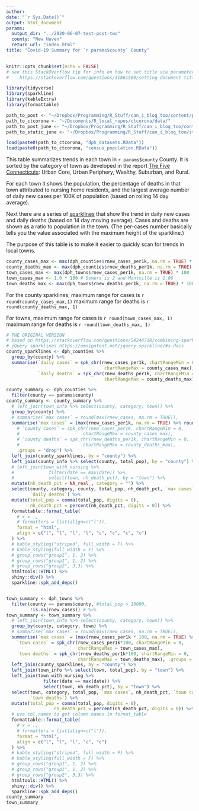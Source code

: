 ```yaml
---
author: 
date: "`r Sys.Date()`"
output: html_document
params: 
  output_dir: "../2020-06-07-test-post-two"
  county: "New Haven"
  return_url: "index.html"
title: "Covid-19 Summary for `r params$county` County"
---
```


```r
knitr::opts_chunk$set(echo = FALSE)
# see this StackOverflow tip for info on how to set title via parameter:
#    https://stackoverflow.com/questions/31861569/setting-document-title-in-rmarkdown-from-parameters
```
```r
library(tidyverse)
library(sparkline)
library(kableExtra)
library(formattable)
```
```r
path_to_post <- "~/Dropbox/Programming/R_Stuff/can_i_blog_too/content/post/2020-03-29-covid19-cases-in-connecticut/"
path_to_ctcorona <- "~/Documents/R_local_repos/ctcorona/data/"
path_to_post_june <- "~/Dropbox/Programming/R_Stuff/can_i_blog_too/content/post/2020-06-22-tracking-covid-19-in-connecticut/"
path_to_static_june <- "~/Dropbox/Programming/R_Stuff/can_i_blog_too/static/post/2020-06-22-tracking-covid-19-in-connecticut/"

load(paste0(path_to_ctcorona, "dph_datasets.RData"))
load(paste0(path_to_ctcorona, "census_population.RData"))
```

This table summarizes trends in each town in `r params$county` County. 
It is sorted by the category of town as
developed in the report [The Five Connecticuts](https://ctdatahaven.org/sites/ctdatahaven/files/UConnCPR%20Changing%20Demographics-5%20CTs%202004.pdf):
Urban Core, Urban Periphery, Wealthy, Suburban, and Rural.

For each town it shows the population, the percentage of deaths in that town
attributed to nursing home residents, and the largest average number of daily new cases per 100K of population
(based on rolling 14 day average). 

Next there are a series of [sparklines](https://en.wikipedia.org/wiki/Sparkline)
that show the trend in daily new cases and daily deaths (based on 
14 day moving average). Cases and deaths are shown as a ratio to population
in the town. 
(The per-cases number basically tells you the value associated with the maximum height of the sparkline.)

The purpose of this table is to make it easier to quickly scan
for trends in local towns.

```r
county_cases_max <- max(dph_counties$rnew_cases_per1k, na.rm = TRUE) * 100
county_deaths_max <- max(dph_counties$rnew_deaths_per1k, na.rm = TRUE) * 100
town_cases_max <- max(dph_towns$rnew_cases_per1k, na.rm = TRUE) * 100
town_cases_max <- 1.0 * 100 # Somers is 2 and Montville is 1.06 
town_deaths_max <- max(dph_towns$rnew_deaths_per1k, na.rm = TRUE) * 100

```

For the county sparklines, maximum range for cases is `r round(county_cases_max,1)`
maximum range for deaths is `r round(county_deaths_max, 1)`

For towns, maximum range for cases is `r round(town_cases_max, 1)`
maximum range for deaths is `r round(town_deaths_max, 1)`


```r
# THE ORIGINAL VERSION
# based on https://stackoverflow.com/questions/54244718/combining-sparkline-in-kableextra-table
# jQuery sparklines https://omnipotent.net/jquery.sparkline/#s-docs
county_sparklines <- dph_counties %>% 
  group_by(county) %>% 
  summarise(`daily cases` = spk_chr(rnew_cases_per1k, chartRangeMin = 0,
                                     chartRangeMax = county_cases_max),
            `daily deaths` = spk_chr(rnew_deaths_per1k, chartRangeMin = 0,
                                     chartRangeMax = county_deaths_max), .groups = "drop")

county_summary <- dph_counties %>% 
  filter(county == params$county)
county_summary <- county_summary %>% 
  # left_join(town_info %>% select(county, category, town)) %>% 
  group_by(county) %>% 
  # summarise(`max cases` = round(max(rnew_cases, na.rm = TRUE)),
  summarise(`max cases` = (max(rnew_cases_per1k, na.rm = TRUE) %>% round(4)),
    # `county cases` = spk_chr(rnew_cases_per1k, chartRangeMin = 0, 
    #                        chartRangeMax = county_cases_max),
    # `county deaths` = spk_chr(rnew_deaths_per1k, chartRangeMin = 0, 
    #                        chartRangeMax = county_deaths_max), 
    .groups = "drop") %>% 
  left_join(county_sparklines, by = "county") %>% 
  left_join(county_info %>% select(county, total_pop), by = "county") %>% 
  # left_join(town_with_nursing %>% 
  #             filter(date == max(date)) %>% 
  #             select(town, nh_death_pct), by = "town") %>% 
  mutate(nh_death_pct = NA_real_, category = "") %>% 
  select(county, category, county, total_pop, nh_death_pct, `max cases`, `daily cases`,
         `daily deaths`) %>% 
  mutate(total_pop = comma(total_pop, digits = 0), 
         nh_death_pct = percent(nh_death_pct, digits = 0)) %>% 
  formattable::format_table(
    # x = .,
    # formatters = list(align=c("l")),
    format = "html",
    align = c("l", "l", "l", "l", "c", "c", "c", "c")
  ) %>%
  # kable_styling("striped", full_width = F) %>%
  # kable_styling(full_width = F) %>%
  # group_rows("group1", 1, 2) %>%
  # group_rows("group1", 1, 2) %>%
  # group_rows("group2", 3,3) %>%
  htmltools::HTML() %>%
  shiny::div() %>%
  sparkline::spk_add_deps()


town_summary <- dph_towns %>%
  filter(county == params$county, #total_pop > 10000,
         !is.na(rnew_cases)) # %>%
town_summary <- town_summary %>% 
  # left_join(town_info %>% select(county, category, town)) %>% 
  group_by(county, category, town) %>% 
  # summarise(`max cases` = round(max(rnew_cases, na.rm = TRUE)),
  summarise(`max cases` = (max(rnew_cases_per1k * 100, na.rm = TRUE) %>% round(1)),
    `town cases` = spk_chr(rnew_cases_per1k*100, chartRangeMin = 0, 
                           chartRangeMax = town_cases_max),
    `town deaths` = spk_chr(rnew_deaths_per1k*100, chartRangeMin = 0, 
                           chartRangeMax = town_deaths_max), .groups = "drop") %>% 
  left_join(county_sparklines, by = "county") %>% 
  left_join(town_info %>% select(town, total_pop), by = "town") %>% 
  left_join(town_with_nursing %>% 
              filter(date == max(date)) %>% 
              select(town, nh_death_pct), by = "town") %>% 
  select(town, category, total_pop, `max cases`, nh_death_pct, `town cases`,
         `town deaths`) %>% 
  mutate(total_pop = comma(total_pop, digits = 0),
                  nh_death_pct = percent(nh_death_pct, digits = 0)) %>% 
  # use col.names to get column names in format_table
  formattable::format_table(
    # x = .,
    # formatters = list(align=c("l")),
    format = "html",
    align = c("l", "l", "l", "c", "c")
  ) %>%
  # kable_styling("striped", full_width = F) %>%
  # kable_styling(full_width = F) %>%
  # group_rows("group1", 1, 2) %>%
  # group_rows("group1", 1, 2) %>%
  # group_rows("group2", 3,3) %>%
  htmltools::HTML() %>%
  shiny::div() %>%
  sparkline::spk_add_deps()
county_summary
town_summary
```



